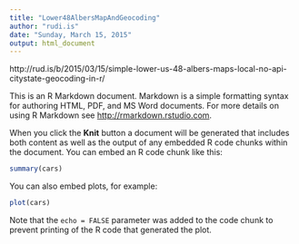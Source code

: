 ```yaml
---
title: "Lower48AlbersMapAndGeocoding"
author: "rudi.is"
date: "Sunday, March 15, 2015"
output: html_document
---
```



http://rud.is/b/2015/03/15/simple-lower-us-48-albers-maps-local-no-api-citystate-geocoding-in-r/


This is an R Markdown document. Markdown is a simple formatting syntax for authoring HTML, PDF, and MS Word documents. For more details on using R Markdown see <http://rmarkdown.rstudio.com>.

When you click the **Knit** button a document will be generated that includes both content as well as the output of any embedded R code chunks within the document. You can embed an R code chunk like this:

```r
summary(cars)
```

You can also embed plots, for example:

```r
plot(cars)
```

Note that the `echo = FALSE` parameter was added to the code chunk to prevent printing of the R code that generated the plot.
